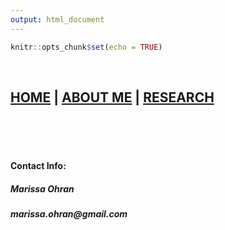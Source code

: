 ```yaml
---
output: html_document
---
```


```r
knitr::opts_chunk$set(echo = TRUE)
```

<br>

## [HOME](https://m-ohran.github.io/) | [ABOUT ME](https://m-ohran.github.io/about-me) | [RESEARCH](https://m-ohran.github.io/research)

<br><br><br>

#### **Contact Info:**

##### Marissa Ohran <br>
##### marissa.ohran@gmail.com
